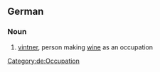 {{wikipedia|lang=de}}
==German==
===Noun===
{{de-noun-m|genitive=Winzers|plural=Winzer}}
# [[vintner]], person making [[wine]] as an occupation
[[Category:de:Occupation]]